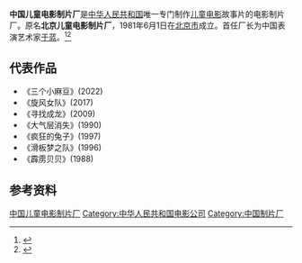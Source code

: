 '''中国儿童电影制片厂'''是[[中华人民共和国|中华人民共和国]]唯一专门制作[[儿童电影|儿童电影]]故事片的电影制片厂。原名'''北京儿童电影制片厂'''，1981年6月1日在[[北京市|北京市]]成立。首任厂长为中国表演艺术家[[于蓝|于蓝]]。<ref>{{Cite book|title=中外影视大辞典|author=汪流主编; 王志敏, 陈山, 张会军等副主编|publisher=中国广播电视出版社|year=2001|isbn=|location=北京|pages=}}</ref><ref>{{Cite book|title=百科知识数据辞典|author=许力以, 周谊主编|publisher=青岛出版社|year=2008|isbn=|location=青岛|pages=}}</ref>

== 代表作品 ==
*《三个小麻豆》(2022)
*《旋风女队》(2017)
*《寻找成龙》(2009)
*《大气层消失》(1990)
*《疯狂的兔子》(1997)
*《滑板梦之队》(1996)
*《霹雳贝贝》(1988)

== 参考资料 ==
{{reflist}}
{{Authority control}}
[[Category:中国儿童电影制片厂|]]
[[Category:中华人民共和国电影公司|Category:中华人民共和国电影公司]]
[[Category:中国制片厂|Category:中国制片厂]]